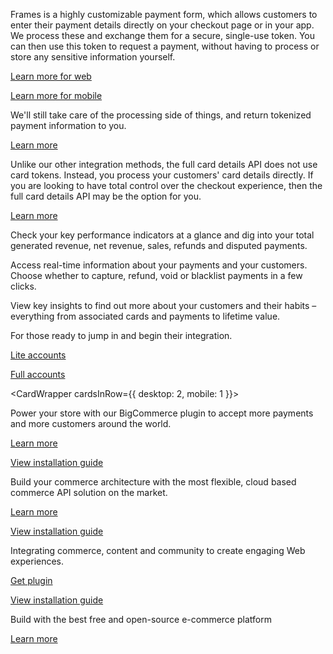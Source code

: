 <ContentPanel title="Frames" imgSrc="/docs/Collect payment/Frames.svg">

Frames is a highly customizable payment form, which allows customers to enter their payment
details directly on your checkout page or in your app. We process these and exchange them for a
secure, single-use token. You can then use this token to request a payment, without having to
process or store any sensitive information yourself.

[Learn more for web](/integrate/frames)

[Learn more for mobile](/integrate/frames-for-android)

</ContentPanel>

<ContentPanel title="Mobile SDKs" imgSrc="/docs/Collect payment/Mobile.svg">

We'll still take care of the processing side of things, and return tokenized payment information to you.

[Learn more](/integrate/sdks)

</ContentPanel>

<ContentPanel title="Full card details API" imgSrc="/docs/Collect payment/FullСard.svg">

Unlike our other integration methods, the full card details API does not use card tokens. Instead, you process your customers' card details directly. If you are looking to have total control over the checkout experience, then the full card details API may be the option for you.

[Learn more](/integrate/full-card-details-api)

</ContentPanel>

<ContentPanel imgWidth={32} imgSrc="/docs/TheHub/TheHubAtGlance/1-hub-icon-dashboard.svg">

Check your key performance indicators at a glance and dig into your total generated revenue, net revenue, sales, refunds and disputed payments.

</ContentPanel>

<ContentPanel imgWidth={32} imgSrc="/docs/TheHub/TheHubAtGlance/2-hub-icon-payments.svg">

Access real-time information about your payments and your customers. Choose whether to capture, refund, void or blacklist payments in a few clicks.

</ContentPanel>

<ContentPanel imgWidth={32} imgSrc="/docs/TheHub/TheHubAtGlance/3-hub-icon-customers.svg">

View key insights to find out more about your customers and their habits – everything from associated cards and payments to lifetime value.

</ContentPanel>

<ContentPanel title="Quick start" imgSrc="/NAS/Marketplaces/quick-start.svg" withBorder={false}>

For those ready to jump in and begin their integration.

[Lite accounts](/marketplaces/quick-start-lite)

[Full accounts](/marketplaces/quick-start-full)

</ContentPanel>

<CardWrapper cardsInRow={{ desktop: 2, mobile: 1 }}>

<ContentPanel variant="eCommerce" title="BigCommerce" imgSrc="/docs/Integrate/SDKs/bigcommerce.svg">

Power your store with our BigCommerce plugin to accept more payments and more customers around the world.

[Learn more](https://www.bigcommerce.com/)

[View installation guide](https://support.bigcommerce.com/s/article/Connecting-with-Checkoutcom)

</ContentPanel>
<ContentPanel variant="eCommerce"  title="Commercetools" imgSrc="/docs/Integrate/SDKs/commercetools.svg">

Build your commerce architecture with the most flexible, cloud based commerce API solution on the market.

[Learn more](https://marketplace.commercetools.com/integration/checkoutcom)

[View installation guide](/integrate/e-commerce-platforms/commercetools)


</ContentPanel>
<ContentPanel variant="eCommerce"  title="Magento 2" imgSrc="/docs/Integrate/SDKs/magento.svg">

Integrating commerce, content and community to create engaging Web experiences.

[Get plugin](https://github.com/checkout/checkout-magento2-plugin)

[View installation guide](/integrate/e-commerce-platforms/magento-2)

</ContentPanel>
<ContentPanel variant="eCommerce"  title="OpenCart" imgSrc="/docs/Integrate/SDKs/opencart.svg">

Build with the best free and open-source e-commerce platform

[Learn more](https://www.opencart.com/index.php?route=marketplace/extension/info&extension_id=41648&filter_search=checkout.com&sort=date_added)

</ContentPanel>

</CardWrapper>


